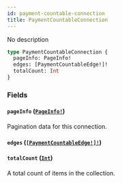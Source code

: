 ```yaml
---
id: payment-countable-connection
title: PaymentCountableConnection
---
```


No description

```graphql
type PaymentCountableConnection {
  pageInfo: PageInfo!
  edges: [PaymentCountableEdge!]!
  totalCount: Int
}
```

### Fields

#### `pageInfo` ([`PageInfo!`](../../../developer/api-reference/objects/page-info))

Pagination data for this connection.

#### `edges` ([`[PaymentCountableEdge!]!`](../../../developer/api-reference/objects/payment-countable-edge))

#### `totalCount` ([`Int`](../../../developer/api-reference/scalars/int))

A total count of items in the collection.
